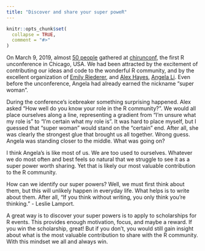 ```yaml
---
title: "Discover and share your super poweR"
---
```


```r
knitr::opts_chunk$set(
  collapse = TRUE,
  comment = "#>"
)
```

On March 9, 2019, almost [50 people](https://chirunconf.github.io/#team) gathered at [chirunconf](https://chirunconf.github.io/), the first R unconference in Chicago, USA. We had been attracted by the excitement of contributing our ideas and code to the wonderful R community, and by the excellent organization of [Emily Riederer](https://twitter.com/EmilyRiederer), and [Alex Hayes](https://twitter.com/alexpghayes), [Angela Li](https://twitter.com/CivicAngela). Even before the unconference, Angela had already earned the nickname "super woman". 

During the conference's icebreaker something surprising happened. Alex asked "How well do you know your role in the R community?". We would all place ourselves along a line, representing a gradient from "I'm unsure what my role is" to "I'm certain what my role is". It was hard to place myself, but I guessed that "super woman" would stand on the "certain" end. After all, she was clearly the strongest glue that brought us all together. Wrong guess. Angela was standing closer to the middle. What was going on? 

I think Angela's is like most of us. We are too used to ourselves. Whatever we do most often and best feels so natural that we struggle to see it as a super power worth sharing. Yet that is likely our most valuable contribution to the R community. 

How can we identify our super powers? Well, we must first think about them, but this will unlikely happen in everyday life. What helps is to write about them. After all, "If you think without writing, you only think you're thinking." - Leslie Lamport. 

A great way is to discover your super powers is to apply to scholarships for R events. This provides enough motivation, focus, and maybe a reward. If you win the scholarship, great! But if you don't, you would still gain insight about what is the most valuable contribution to share with the R community. With this mindset we all and always win. 

